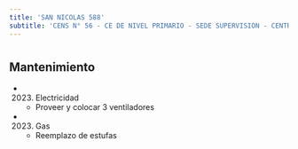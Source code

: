 ```yaml
---
title: 'SAN NICOLAS 588'
subtitle: 'CENS N° 56 - CE DE NIVEL PRIMARIO - SEDE SUPERVISION - CENTRO EDUCATIVO DE NIVEL PRIMARIO N° 28 - CENOF CENTRO SAN NICOLAS - CENTRO EDUCATIVO CURSOS ESPECIALES - (SEADAD)'
---
```


#


## Mantenimiento

*  (2023) Electricidad 
    + Proveer y colocar 3 ventiladores

*  (2023) Gas 
    + Reemplazo de estufas



